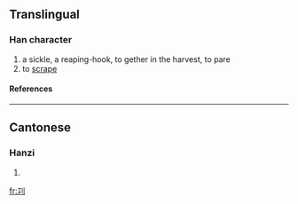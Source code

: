 ==Translingual==
===Han character===
{{Han char|rad=刀|as=03|sn=5|four=|canj=一中弓 (MLN)}}
# a sickle, a reaping-hook, to gether in the harvest, to pare
# to [[scrape]]
====References====
{{Han ref|kx=0136.150|hdz=10324.010|uh=34DA|ud=13530}}

----
==Cantonese==
===Hanzi===
{{yue-hanzi|jyut=|y=geui6, gung1 kung4}}
# {{defn|Cantonese}}

[[fr:㓚]]